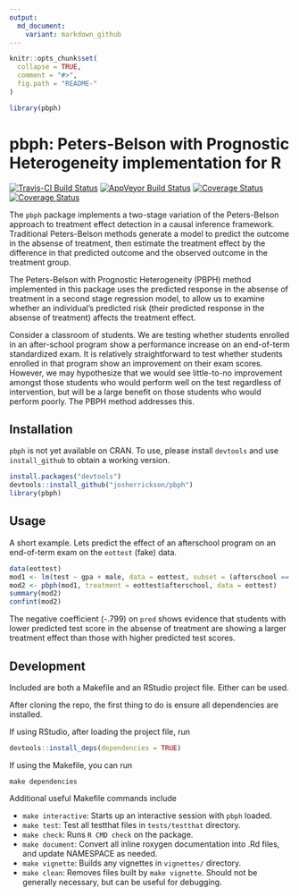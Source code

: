 ```yaml
---
output:
  md_document:
    variant: markdown_github
---
```


<!-- README.md is generated from README.Rmd. Please edit that file -->

```r
knitr::opts_chunk$set(
  collapse = TRUE,
  comment = "#>",
  fig.path = "README-"
)
```

```r
library(pbph)
```

# pbph: Peters-Belson with Prognostic Heterogeneity implementation for R

[![Travis-CI Build Status](https://travis-ci.org/josherrickson/pbph.svg?branch=master)](https://travis-ci.org/josherrickson/pbph)
[![AppVeyor Build Status](https://ci.appveyor.com/api/projects/status/github/josherrickson/pbph?branch=master&svg=true)](https://ci.appveyor.com/project/josherrickson/pbph)
[![Coverage Status](https://img.shields.io/codecov/c/github/josherrickson/pbph/master.svg)](https://codecov.io/github/josherrickson/pbph?branch=master)
[![Coverage Status](https://img.shields.io/coveralls/josherrickson/pbph.svg)](https://coveralls.io/r/josherrickson/pbph?branch=master)

The `pbph` package implements a two-stage variation of the Peters-Belson approach to treatment effect detection in a causal inference
framework. Traditional Peters-Belson methods generate a model to predict the outcome in the absense of treatment, then estimate the treatment effect
by the difference in that predicted outcome and the observed outcome in the treatment group.

The Peters-Belson with Prognostic Heterogeneity (PBPH) method implemented in this package uses the predicted response in the absense of treatment in a
second stage regression model, to allow us to examine whether an individual's predicted risk (their predicted response in the absense of treatment)
affects the treatment effect.

Consider a classroom of students. We are testing whether students enrolled in an after-school program show a performance increase on an end-of-term
standardized exam. It is relatively straightforward to test whether students enrolled in that program show an improvement on their exam
scores. However, we may hypothesize that we would see little-to-no improvement amongst those students who would perform well on the test regardless of
intervention, but will be a large benefit on those students who would perform poorly. The PBPH method addresses this.

## Installation

`pbph` is not yet available on CRAN. To use, please install `devtools` and use `install_github` to obtain a working version.

```r
install.packages("devtools")
devtools::install_github("josherrickson/pbph")
library(pbph)
```

## Usage

A short example. Lets predict the effect of an afterschool program on an end-of-term exam on the `eottest` (fake) data.

```r
data(eottest)
mod1 <- lm(test ~ gpa + male, data = eottest, subset = (afterschool == 0))
mod2 <- pbph(mod1, treatment = eottest$afterschool, data = eottest)
summary(mod2)
confint(mod2)
```

The negative coefficient (-.799) on `pred` shows evidence that students with lower predicted test score in the absense of treatment are showing a
larger treatment effect than those with higher predicted test scores.

## Development

Included are both a Makefile and an RStudio project file. Either can be used.

After cloning the repo, the first thing to do is ensure all dependencies are installed.

If using RStudio, after loading the project file, run

```r
devtools::install_deps(dependencies = TRUE)
```

If using the Makefile, you can run

```
make dependencies
```

Additional useful Makefile commands include

- `make interactive`: Starts up an interactive session with `pbph` loaded.
- `make test`: Test all testthat files in `tests/testthat` directory.
- `make check`: Runs `R CMD check` on the package.
- `make document`: Convert all inline roxygen documentation into .Rd files, and update NAMESPACE as needed.
- `make vignette`: Builds any vignettes in `vignettes/` directory.
- `make clean`: Removes files built by `make vignette`. Should not be generally necessary, but can be useful for debugging.
